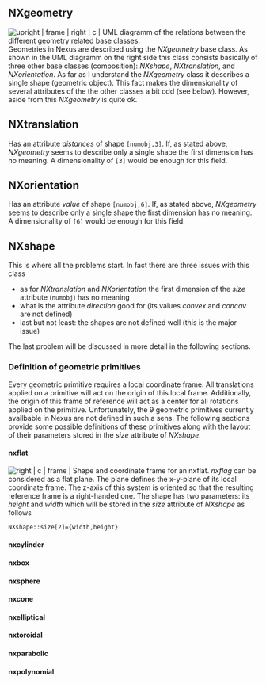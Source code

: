 == NXgeometry == 
[[Image:Nxgeometry_uml.png | upright | frame | right | c | UML diagramm of the relations between the different geometry related base classes. ]]
Geometries in Nexus are described using the ''NXgeometry'' base class. As shown in the UML diagramm on the right side this class consists basically of three other base classes (composition): ''NXshape'', ''NXtranslation'', and ''NXorientation''.
As far as I understand the ''NXgeometry'' class it describes a single shape (geometric object). This fact makes the dimensionality of several attributes of the the other classes a bit odd (see below).
However, aside from this ''NXgeometry'' is quite ok. 

== NXtranslation == 
Has an attribute ''distances'' of shape <tt>[numobj,3]</tt>. If, as stated above, ''NXgeometry'' seems to describe only a single shape the first dimension has no meaning. A dimensionality of <tt>[3]</tt> would be enough for this field.

== NXorientation == 
Has an attribute ''value'' of shape <tt>[numobj,6]</tt>. If, as stated above, ''NXgeometry'' seems to describe only a single shape the first dimension has no meaning. A dimensionality of <tt>[6]</tt> would be enough for this field.

== NXshape == 
This is where all the problems start. In fact there are three issues with this class

* as for ''NXtranslation'' and ''NXorientation'' the first dimension of the ''size'' attribute (<tt>numobj</tt>) has no meaning
* what is the attribute ''direction'' good for (its values ''convex'' and ''concav'' are not defined)
* last but not least: the shapes are not defined well (this is the major issue)
The last problem will be discussed in more detail in the following sections.

=== Definition of geometric primitives ===
Every geometric primitive requires a local coordinate frame. All translations applied on a primitive will act on the origin of this local frame. 
Additionally, the origin of this frame of reference will act as a center for all rotations applied on the primitive. 
Unfortunately, the 9 geometric primitives currently availbable in Nexus are not defined in such a sens. The following sections provide some possible definitions of these primitives along with the layout of their parameters stored in the ''size'' attribute of ''NXshape''.

==== nxflat ====
[[Image:nxflat_image.png | right | c | frame | Shape and coordinate frame for an ''nxflat''. ]]
''nxflag'' can be considered as a flat plane. The plane defines the x-y-plane of its local coordinate frame. The z-axis of this system is oriented so that the resulting reference frame is a right-handed one. The shape has two parameters: its ''height'' and ''width'' which will be stored in the ''size'' attribute of ''NXshape'' as follows
 NXshape::size[2]={width,height}

==== nxcylinder ====  
  
==== nxbox ====

==== nxsphere ====

==== nxcone ====

==== nxelliptical ====

==== nxtoroidal ====

==== nxparabolic ====

==== nxpolynomial ====
